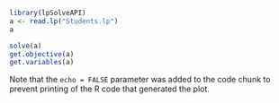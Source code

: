 ```{r}
library(lpSolveAPI)
a <- read.lp("Students.lp")
a
```


```{r}
solve(a)
get.objective(a)
get.variables(a)
```







Note that the `echo = FALSE` parameter was added to the code chunk to prevent printing of the R code that generated the plot.
